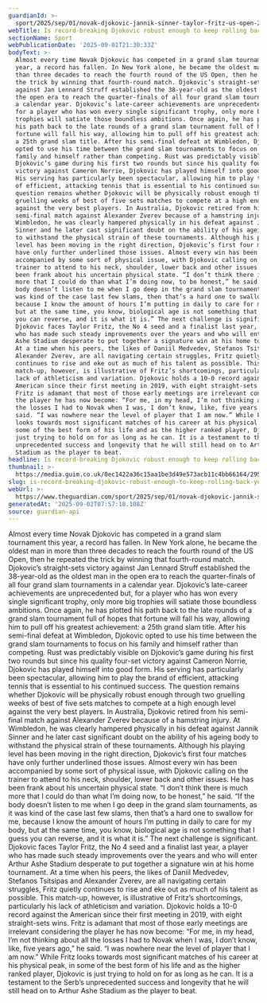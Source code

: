```yaml
---
guardianId: >-
  sport/2025/sep/01/novak-djokovic-jannik-sinner-taylor-fritz-us-open-2025-tennis
webTitle: Is record-breaking Djokovic robust enough to keep rolling back years?
sectionName: Sport
webPublicationDate: '2025-09-01T21:30:33Z'
bodyText: >-
  Almost every time Novak Djokovic has competed in a grand slam tournament this
  year, a record has fallen. In New York alone, he became the oldest man in more
  than three decades to reach the fourth round of the US Open, then he repeated
  the trick by winning that fourth-round match. Djokovic’s straight-sets victory
  against Jan Lennard Struff established the 38-year-old as the oldest man in
  the open era to reach the quarter-finals of all four grand slam tournaments in
  a calendar year. Djokovic’s late-career achievements are unprecedented but,
  for a player who has won every single significant trophy, only more big
  trophies will satiate those boundless ambitions. Once again, he has plotted
  his path back to the late rounds of a grand slam tournament full of hopes that
  fortune will fall his way, allowing him to pull off his greatest achievement:
  a 25th grand slam title. After his semi-final defeat at Wimbledon, Djokovic
  opted to use his time between the grand slam tournaments to focus on his
  family and himself rather than competing. Rust was predictably visible on
  Djokovic’s game during his first two rounds but since his quality four-set
  victory against Cameron Norrie, Djokovic has played himself into good form.
  His serving has particularly been spectacular, allowing him to play the brand
  of efficient, attacking tennis that is essential to his continued success. The
  question remains whether Djokovic will be physically robust enough through two
  gruelling weeks of best of five sets matches to compete at a high enough level
  against the very best players. In Australia, Djokovic retired from his
  semi-final match against Alexander Zverev because of a hamstring injury. At
  Wimbledon, he was clearly hampered physically in his defeat against Jannik
  Sinner and he later cast significant doubt on the ability of his ageing body
  to withstand the physical strain of these tournaments. Although his playing
  level has been moving in the right direction, Djokovic’s first four matches
  have only further underlined those issues. Almost every win has been
  accompanied by some sort of physical issue, with Djokovic calling on the
  trainer to attend to his neck, shoulder, lower back and other issues. He has
  been frank about his uncertain physical state. “I don’t think there is much
  more that I could do than what I’m doing now, to be honest,” he said. “If the
  body doesn’t listen to me when I go deep in the grand slam tournaments, as it
  was kind of the case last few slams, then that’s a hard one to swallow for me,
  because I know the amount of hours I’m putting in daily to care for my body,
  but at the same time, you know, biological age is not something that I guess
  you can reverse, and it is what it is.” The next challenge is significant.
  Djokovic faces Taylor Fritz, the No 4 seed and a finalist last year, a player
  who has made such steady improvements over the years and who will enter Arthur
  Ashe Stadium desperate to put together a signature win at his home tournament.
  At a time when his peers, the likes of Daniil Medvedev, Stefanos Tsitsipas and
  Alexander Zverev, are all navigating certain struggles, Fritz quietly
  continues to rise and eke out as much of his talent as possible. This
  match-up, however, is illustrative of Fritz’s shortcomings, particularly his
  lack of athleticism and variation. Djokovic holds a 10-0 record against the
  American since their first meeting in 2019, with eight straight-sets wins.
  Fritz is adamant that most of those early meetings are irrelevant considering
  the player he has now become: “For me, in my head, I’m not thinking about all
  the losses I had to Novak when I was, I don’t know, like, five years ago,” he
  said. “I was nowhere near the level of player that I am now.” While Fritz
  looks towards most significant matches of his career at his physical peak, in
  some of the best form of his life and as the higher ranked player, Djokovic is
  just trying to hold on for as long as he can. It is a testament to the Serb’s
  unprecedented success and longevity that he will still head on to Arthur Ashe
  Stadium as the player to beat.
headline: Is record-breaking Djokovic robust enough to keep rolling back years?
thumbnail: >-
  https://media.guim.co.uk/0ec1422a36c15aa1be3d49e573acb11c4bb66164/295_2_4820_3856/500.jpg
slug: is-record-breaking-djokovic-robust-enough-to-keep-rolling-back-years
webUrl: >-
  https://www.theguardian.com/sport/2025/sep/01/novak-djokovic-jannik-sinner-taylor-fritz-us-open-2025-tennis
generatedAt: '2025-09-02T07:57:18.108Z'
source: guardian-api
---
```

Almost every time Novak Djokovic has competed in a grand slam tournament this year, a record has fallen. In New York alone, he became the oldest man in more than three decades to reach the fourth round of the US Open, then he repeated the trick by winning that fourth-round match. Djokovic’s straight-sets victory against Jan Lennard Struff established the 38-year-old as the oldest man in the open era to reach the quarter-finals of all four grand slam tournaments in a calendar year. Djokovic’s late-career achievements are unprecedented but, for a player who has won every single significant trophy, only more big trophies will satiate those boundless ambitions. Once again, he has plotted his path back to the late rounds of a grand slam tournament full of hopes that fortune will fall his way, allowing him to pull off his greatest achievement: a 25th grand slam title. After his semi-final defeat at Wimbledon, Djokovic opted to use his time between the grand slam tournaments to focus on his family and himself rather than competing. Rust was predictably visible on Djokovic’s game during his first two rounds but since his quality four-set victory against Cameron Norrie, Djokovic has played himself into good form. His serving has particularly been spectacular, allowing him to play the brand of efficient, attacking tennis that is essential to his continued success. The question remains whether Djokovic will be physically robust enough through two gruelling weeks of best of five sets matches to compete at a high enough level against the very best players. In Australia, Djokovic retired from his semi-final match against Alexander Zverev because of a hamstring injury. At Wimbledon, he was clearly hampered physically in his defeat against Jannik Sinner and he later cast significant doubt on the ability of his ageing body to withstand the physical strain of these tournaments. Although his playing level has been moving in the right direction, Djokovic’s first four matches have only further underlined those issues. Almost every win has been accompanied by some sort of physical issue, with Djokovic calling on the trainer to attend to his neck, shoulder, lower back and other issues. He has been frank about his uncertain physical state. “I don’t think there is much more that I could do than what I’m doing now, to be honest,” he said. “If the body doesn’t listen to me when I go deep in the grand slam tournaments, as it was kind of the case last few slams, then that’s a hard one to swallow for me, because I know the amount of hours I’m putting in daily to care for my body, but at the same time, you know, biological age is not something that I guess you can reverse, and it is what it is.” The next challenge is significant. Djokovic faces Taylor Fritz, the No 4 seed and a finalist last year, a player who has made such steady improvements over the years and who will enter Arthur Ashe Stadium desperate to put together a signature win at his home tournament. At a time when his peers, the likes of Daniil Medvedev, Stefanos Tsitsipas and Alexander Zverev, are all navigating certain struggles, Fritz quietly continues to rise and eke out as much of his talent as possible. This match-up, however, is illustrative of Fritz’s shortcomings, particularly his lack of athleticism and variation. Djokovic holds a 10-0 record against the American since their first meeting in 2019, with eight straight-sets wins. Fritz is adamant that most of those early meetings are irrelevant considering the player he has now become: “For me, in my head, I’m not thinking about all the losses I had to Novak when I was, I don’t know, like, five years ago,” he said. “I was nowhere near the level of player that I am now.” While Fritz looks towards most significant matches of his career at his physical peak, in some of the best form of his life and as the higher ranked player, Djokovic is just trying to hold on for as long as he can. It is a testament to the Serb’s unprecedented success and longevity that he will still head on to Arthur Ashe Stadium as the player to beat.
